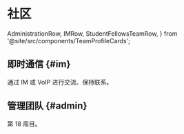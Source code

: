 # 社区

  AdministrationRow,
  IMRow,
  StudentFellowsTeamRow,
} from '@site/src/components/TeamProfileCards';

## 即时通信 {#im}

通过 IM 或 VoIP 进行交流、保持联系。

<IMRow />

## 管理团队 {#admin}

第 18 周目。

<AdministrationRow />